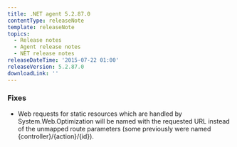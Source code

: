 ```yaml
---
title: .NET agent 5.2.87.0
contentType: releaseNote
template: releaseNote
topics:
  - Release notes
  - Agent release notes
  - NET release notes
releaseDateTime: '2015-07-22 01:00'
releaseVersion: 5.2.87.0
downloadLink: ''
---
```


### Fixes

* Web requests for static resources which are handled by System.Web.Optimization will be named with the requested URL instead of the unmapped route parameters (some previously were named &#x7B;controller}/&#x7B;action}/&#x7B;id}).
